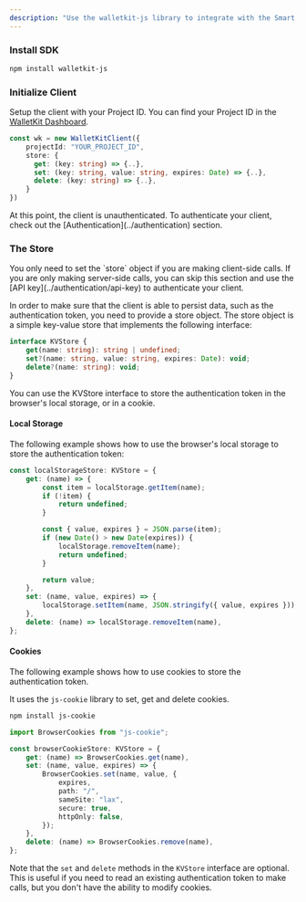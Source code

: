 ```yaml
---
description: "Use the walletkit-js library to integrate with the Smart Wallets API in your web apps"
---
```


### Install SDK

```bash
npm install walletkit-js
```

### Initialize Client

Setup the client with your Project ID. You can find your Project ID in the [WalletKit Dashboard](https://app.walletkit.com/api-keys).
```typescript
const wk = new WalletKitClient({
    projectId: "YOUR_PROJECT_ID",
    store: {
      get: (key: string) => {..},
      set: (key: string, value: string, expires: Date) => {..},
      delete: (key: string) => {..},
    }
})
```

<Info>
At this point, the client is unauthenticated. To authenticate your client, check out the [Authentication](../authentication) section.
</Info>

### The Store

<Info>
You only need to set the `store` object if you are making client-side calls. If you are only making server-side calls, you can skip this section and use the [API key](../authentication/api-key) to authenticate your client.
</Info>

In order to make sure that the client is able to persist data, such as the authentication token, you need to provide a store object. The store object is a simple key-value store that implements the following interface:

```typescript
interface KVStore {
    get(name: string): string | undefined;
    set?(name: string, value: string, expires: Date): void;
    delete?(name: string): void;
}
```

You can use the KVStore interface to store the authentication token in the browser's local storage, or in a cookie.

#### Local Storage

The following example shows how to use the browser's local storage to store the authentication token:

```typescript
const localStorageStore: KVStore = {
    get: (name) => {
        const item = localStorage.getItem(name);
        if (!item) {
            return undefined;
        }

        const { value, expires } = JSON.parse(item);
        if (new Date() > new Date(expires)) {
            localStorage.removeItem(name);
            return undefined;
        }

        return value;
    },
    set: (name, value, expires) => {
        localStorage.setItem(name, JSON.stringify({ value, expires }));
    },
    delete: (name) => localStorage.removeItem(name),
};
```

#### Cookies

The following example shows how to use cookies to store the authentication token.

It uses the `js-cookie` library to set, get and delete cookies.

```bash
npm install js-cookie
```

```typescript
import BrowserCookies from "js-cookie";

const browserCookieStore: KVStore = {
    get: (name) => BrowserCookies.get(name),
    set: (name, value, expires) => {
        BrowserCookies.set(name, value, {
            expires,
            path: "/",
            sameSite: "lax",
            secure: true,
            httpOnly: false,
        });
    },
    delete: (name) => BrowserCookies.remove(name),
};
```

<Note>Note that the `set` and `delete` methods in the `KVStore` interface are optional. This is useful if you need to read an existing authentication token to make calls, but you don't have the ability to modify cookies.</Note>
